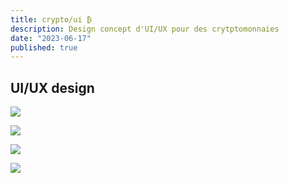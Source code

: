 ```yaml
---
title: crypto/ui ₿
description: Design concept d'UI/UX pour des crytptomonnaies
date: "2023-06-17"
published: true
---
```


## UI/UX design

![](/bitcoin-UI.png)

![](/ethereum-UI.png)

![](/doge-UI.png)

![](/avalanche-UI.png)